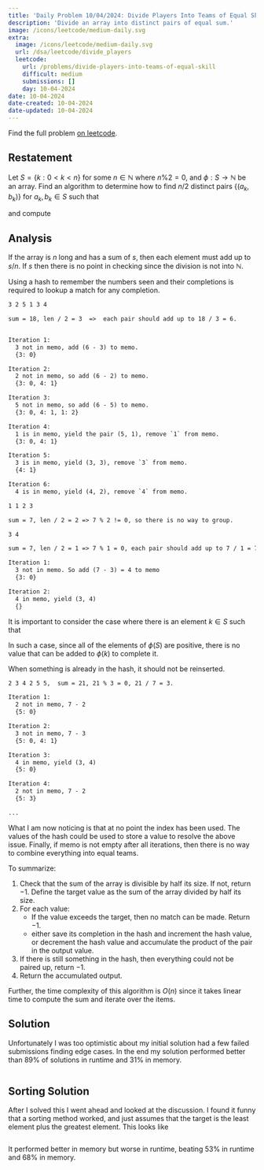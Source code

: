 ```yaml
---
title: 'Daily Problem 10/04/2024: Divide Players Into Teams of Equal Skill.'
description: 'Divide an array into distinct pairs of equal sum.'
image: /icons/leetcode/medium-daily.svg
extra:
  image: /icons/leetcode/medium-daily.svg
  url: /dsa/leetcode/divide_players
  leetcode:
    url: /problems/divide-players-into-teams-of-equal-skill
    difficult: medium
    submissions: []
    day: 10-04-2024
date: 10-04-2024
date-created: 10-04-2024
date-updated: 10-04-2024
---
```



Find the full problem [on leetcode](https://leetcode.com/problems/divide-players-into-teams-of-equal-skill/description/?envType=daily-question&envId=2024-10-04).


## Restatement

Let $S = \{k: 0 \lt k \lt n\}$ for some $n \in \mathbb{N}$ where $n \% 2 = 0$, and
$\phi: S \to \mathbb{N}$ be an array. Find an algorithm to determine how to 
find $n / 2$ distinct pairs $\{(a_k, b_k)\}$ for $a_k, b_k\in S$ such that

\begin{equation}
  \begin{split}
    \cup_{k=1}^{n / 2} \{a_k, b_k\} = S \\
    \land a_k + b_k = a_j + b_j \forall j,k\in S
  \end{split}
\end{equation}

and compute

\begin{equation}
  \sum_{k=1}^{n} a_k * b_k
\end{equation}


## Analysis

If the array is $n$ long and has a sum of $s$, then each element must add up
to $s / n$. If $s % n != 0$ then there is no point in checking since the
division is not into $\mathbb{N}$.

Using a hash to remember the numbers seen and their completions is 
required to lookup a match for any completion.


```default
3 2 5 1 3 4

sum = 18, len / 2 = 3  =>  each pair should add up to 18 / 3 = 6.


Iteration 1:
  3 not in memo, add (6 - 3) to memo.
  {3: 0}

Iteration 2:
  2 not in memo, so add (6 - 2) to memo.
  {3: 0, 4: 1}

Iteration 3:
  5 not in memo, so add (6 - 5) to memo.
  {3: 0, 4: 1, 1: 2}

Iteration 4:
  1 is in memo, yield the pair (5, 1), remove `1` from memo.
  {3: 0, 4: 1}

Iteration 5:
  3 is in memo, yield (3, 3), remove `3` from memo.
  {4: 1}

Iteration 6:
  4 is in memo, yield (4, 2), remove `4` from memo.
```


```default
1 1 2 3

sum = 7, len / 2 = 2 => 7 % 2 != 0, so there is no way to group.
```


```default
3 4

sum = 7, len / 2 = 1 => 7 % 1 = 0, each pair should add up to 7 / 1 = 7.

Iteration 1: 
  3 not in memo. So add (7 - 3) = 4 to memo
  {3: 0}

Iteration 2: 
  4 in memo, yield (3, 4)
  {}
```

It is important to consider the case where there is an element $k\in S$ such 
that 

\begin{equation}
  \frac{\sum_{k=1}^n \phi(k)}{ n / 2} < \phi(k)
\end{equation}


In such a case, since all of the elements of $\phi(S)$ are positive, there is
no value that can be added to $\phi(k)$ to complete it.


When something is already in the hash, it should not be reinserted. 

```default
2 3 4 2 5 5,  sum = 21, 21 % 3 = 0, 21 / 7 = 3.

Iteration 1:
  2 not in memo, 7 - 2
  {5: 0}

Iteration 2:
  3 not in memo, 7 - 3
  {5: 0, 4: 1}

Iteration 3:
  4 in memo, yield (3, 4)
  {5: 0}

Iteration 4:
  2 not in memo, 7 - 2
  {5: 3}

...
```

What I am now noticing is that at no point the index has been used. The values 
of the hash could be used to store a value to resolve the above issue. Finally,
if memo is not empty after all iterations, then there is no way to combine 
everything into equal teams.

To summarize:

1. Check that the sum of the array is divisible by half its size. If not, 
   return $-1$. Define the target value as the sum of the array divided by half
   its size.
2. For each value: 
   - If the value exceeds the target, then no match can be made. Return $-1$.
   - either save its completion in the hash and increment the hash value, or 
     decrement the hash value and accumulate the product of the pair in the output value.
3. If there is still something in the hash, then everything could not be paired
   up, return $-1$.
4. Return the accumulated output.

Further, the time complexity of this algorithm is $O(n)$ since it takes linear 
time to compute the sum and iterate over the items.


## Solution

Unfortunately I was too optimistic about my initial solution had a few failed 
submissions finding edge cases. In the end my solution performed better than
$89\%$ of solutions in runtime and $31\%$ in memory.

```.python
```


## Sorting Solution

After I solved this I went ahead and looked at the discussion. I found it funny
that a sorting method worked, and just assumes that the target is the least
element plus the greatest element. This looks like

```.python
```

It performed better in memory but worse in runtime, beating $53\%$ in runtime 
and $68\%$ in memory.
